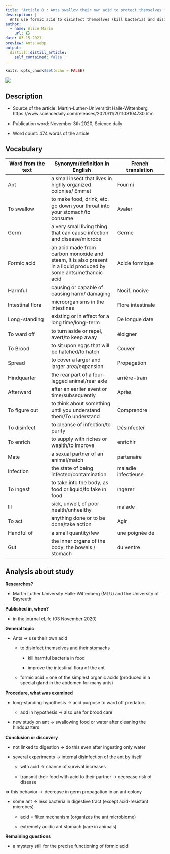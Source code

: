```yaml
---
title: "Article 8 : Ants swallow their own acid to protect themselves from germs "
description: |
  Ants use formic acid to disinfect themselves (kill bacteria) and disinfect their stomachs (improve their intestinal flora)
author:
  - name: Alice Marin
    url: {}
date: 03-15-2021
preview: Ants.webp
output:
  distill::distill_article:
    self_contained: false
---
```


```r
knitr::opts_chunk$set(echo = FALSE)
```


![](Ants.webp)

## Description

* Source of the article: Martin-Luther-Universität Halle-Wittenberg https://www.sciencedaily.com/releases/2020/11/201103104730.htm 

* Publication word: November 3th 2020, Science daily

* Word count: 474 words of the article

## Vocabulary

**Word from the text** | **Synonym/definition in English** | **French translation**
-----------------------|-----------------------------------|---------------------------
Ant                    | a small insect that lives in highly organized colonies/ Emmet | Fourmi
To swallow             | to make food, drink, etc. go down your throat into your stomach/to consume | Avaler 
Germ                   | a very small living thing that can cause infection and disease/microbe | Germe
Formic acid            | an acid made from carbon monoxide and steam, It is also present in a liquid produced by some ants/methanoic acid | Acide formique
Harmful                | causing or capable of causing harm/ damaging | Nocif, nocive
Intestinal flora       | microorganisms in the intestines |Flore intestinale
Long-standing          | existing or in effect for a long time/long-term | De longue date
To ward off            | to turn aside or repel, avert/to keep away | éloigner
To Brood               | to sit upon eggs that will be hatched/to hatch | Couver
Spread                 | to cover a larger and larger area/expansion | Propagation
Hindquarter            | the rear part of a four-legged animal/rear axle | arrière-train
Afterward              | after an earlier event or time/subsequently | Après
To figure out          | to think about something until you understand them/To understand | Comprendre
To disinfect           | to cleanse of infection/to purify | Désinfecter
To enrich              | to supply with riches or wealth/to improve | enrichir
Mate                   | a sexual partner of an animal/match | partenaire
Infection              | the state of being infected/contamination | maladie infectieuse
To ingest              | to take into the body, as food or liquid/to take in food | ingérer
Ill                    | sick, unwell, of poor health/unhealthy | malade
To act                 | anything done or to be done/take action | Agir
Handful of             | a small quantity/few | une poignée de 
Gut                    | the inner organs of the body, the bowels / stomach | du ventre

## Analysis about study

**Researches?**

  * Martin Luther University Halle-Wittenberg (MLU) and the University of Bayreuth 

**Published in, when?**

  * in the journal eLife (03 November 2020)

**General topic**

  * Ants -> use their own acid 
  
    * to disinfect themselves and their stomachs
      
      * kill harmful bacteria in food
      
      * improve the intestinal flora of the ant
      
    * formic acid = one of the simplest organic acids (produced in a special gland in the abdomen for many ants)

**Procedure, what was examined**

  * long-standing hypothesis -> acid purpose to ward off predators 
    
    * add in hypothesis -> also use for brood care
    
  * new study on ant -> swallowing food or water after cleaning the hindquarters
  

**Conclusion or discovery**

  * not linked to digestion -> do this even after ingesting only water
  
  * several experiments -> internal disinfection of the ant by itself
    
    * with acid -> chance of survival increases
    
    * transmit their food with acid to their partner -> decrease risk of disease
    
   => this behavior -> decrease in germ propagation in an ant colony
   
  * some ant -> less bacteria in digestive tract (except acid-resistant microbes)
  
    * acid = filter mechanism (organizes the ant microbiome)
    
    * extremely acidic ant stomach (rare in animals)
  
**Remaining questions**

  * a mystery still for the precise functioning of formic acid
 
